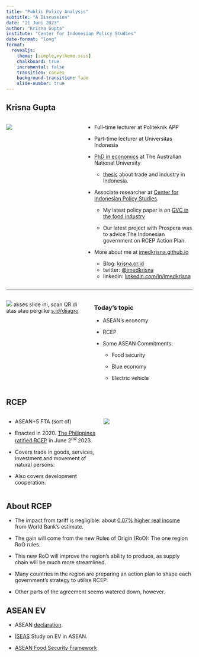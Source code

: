 ```yaml
---
title: "Public Policy Analysis"
subtitle: "A Discussion"
date: "21 Juni 2023"
author: "Krisna Gupta"
institute: "Center for Indonesian Policy Studies"
date-format: "long"
format: 
  revealjs:
    theme: [simple,mytheme.scss]
    chalkboard: true
    incremental: false
    transition: convex
    background-transition: fade
    slide-number: true
---
```


## Krisna Gupta

:::: columns
::: {.column width="40%"}
![](https://www.krisna.or.id/files/foto_krisna.jpg)
:::

::: {.column .s width="60%"}

-   Full-time lecturer at Politeknik APP

-   Part-time lecturer at Universitas Indonesia

-   [PhD in economics](https://crawford.anu.edu.au/people/phd/krisna-gupta) at The Australian National University

    -   [thesis](https://openresearch-repository.anu.edu.au/handle/1885/270149) about trade and industry in Indonesia.

-   Associate researcher at [Center for Indonesian Policy Studies](https://www.cips-indonesia.org/about?lang=id).

    -   My latest policy paper is on [GVC in the food industry](https://www.cips-indonesia.org/publications/perdagangan-untuk-pemulihan-ekonomi%3A-kebijakan-impor-untuk-mendukung-sektor-makanan-dan-minuman-indonesia)
    
    - Our latest project with Prospera was to advice The Indonesian government on RCEP Action Plan.

-   More about me at [imedkrisna.github.io](https://imedkrisna.github.io/)

    -   Blog: [krisna.or.id](https://www.krisna.or.id/en/)
    -   twitter: [\@imedkrisna](https://www.twitter.com/imedkrisna)
    -   linkedin: [linkedin.com/in/imedkrisna](https://www.linkedin.com/in/imedkrisna)
:::
::::

---

:::: columns
::: {.column width="40%"}
![](frame.png)
akses slide ini, scan QR di atas atau pergi ke [s.id/djiagro](s.id/djiagro)
:::
::: {.column width="50%"}

### Today's topic

- ASEAN's economy

- RCEP

- Some ASEAN Commitments: 
    
    - Food security
    
    - Blue economy
    
    - Electric vehicle
:::
::::

## RCEP

:::: columns
::: {.column width="47%"}

- ASEAN+5 FTA (sort of)

- Enacted in 2020. [The Philippines ratified RCEP](https://www.economist.com/finance-and-economics/2023/06/15/america-is-losing-ground-in-asian-trade) in June 2$^{nd}$ 2023.

- Covers trade in goods, services, investment and movement of natural persons.

- Also covers development cooperation.

:::
::: {.column width="47%"}
![](picture1.png)
:::
::::

## About RCEP

- The impact from tariff is negligible: about [0.07% higher real income](https://www.economist.com/finance-and-economics/2023/06/15/america-is-losing-ground-in-asian-trade) from World Bank's estimate.

- The gain will come from the new Rules of Origin (RoO): The one region RoO rules.

- This new RoO will improve the region's ability to produce, as supply chain will be much more streamlined.

- Many countries in the region are preparing an action plan to shape each government's strategy to utilise RCEP.

- Other parts of the agreement seems watered down, however.

## ASEAN EV

- ASEAN [declaration](https://asean.org/wp-content/uploads/2023/05/07-ASEAN-Leaders-Declaration-on-Developing-Regional-EV-Ecosystem_adopted.pdf).

- [ISEAS](https://www.iseas.edu.sg/articles-commentaries/iseas-perspective/2022-112-mapping-the-surge-in-ev-production-in-southeast-asia-by-tham-siew-yean/) Study on EV in ASEAN.

- [ASEAN Food Security Framework](https://asean.org/wp-content/uploads/2020/11/42-AIFS-Framework-SPAFS-Final-13-July-2020.pdf)